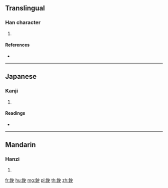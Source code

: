 {{character info/new}}
==Translingual==

===Han character===
{{Han char|rn=167|rad=金|as=05|sn=13|four=|canj=CLK}}

# {{defn|Han|sort=金05}}

====References====
* {{Han ref|kx=1300.120|dkj=40283|dj=1802.240|hdz=64186.100|uh=9242|ud=37442}}

----

==Japanese==

===Kanji===
{{ja-kanji|grade=|rs=金05}}

# {{defn|lang=ja|sort=金05}}

====Readings====
* {{ja-readings|on=[[し]] (shi)|kun=[[かなわ]] (kanawa), [[さす]] (sasu)|nanori=}}

----

==Mandarin==

===Hanzi===
{{cmn-hanzi|pin=[[shǐ]] ([[shi3]])|wg=shih<sup>3</sup>}}

# {{defn|lang=cmn|sort=金05}}

[[fr:鉂]]
[[hu:鉂]]
[[mg:鉂]]
[[pl:鉂]]
[[th:鉂]]
[[zh:鉂]]